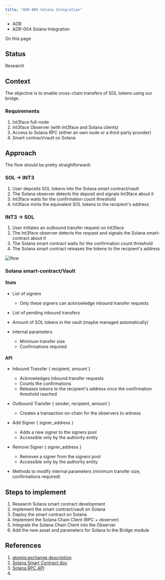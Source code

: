 ```yaml
---
title: "ADR-004 Solana Integration"
---
```


* ADR
* ADR-004 Solana Integration

On this page

## Status[​](#status "Direct link to Status")

Research

## Context[​](#context "Direct link to Context")

The objective is to enable cross-chain transfers of SOL tokens using our bridge.

### Requirements[​](#requirements "Direct link to Requirements")

1. Int3face full-node
2. Int3face Observer (with Int3face and Solana clients)
3. Access to Solana RPC (either an own node or a third-party provider)
4. Smart contract/vault on Solana

## Approach[​](#approach "Direct link to Approach")

The flow should be pretty straightforward:

### SOL -> INT3[​](#sol---int3 "Direct link to SOL -> INT3")

1. User deposits SOL tokens into the Solana smart contract/vault
2. The Solana observer detects the deposit and signals Int3face about it
3. Int3face waits for the confirmation count threshold
4. Int3face mints the equivalent SOL tokens to the recipient's address

### INT3 -> SOL[​](#int3---sol "Direct link to INT3 -> SOL")

1. User initiates an outbound transfer request on Int3face
2. The Int3face observer detects the request and signals the Solana smart-contract about it
3. The Solana smart contract waits for the confirmation count threshold
4. The Solana smart contract releases the tokens to the recipient's address

![flow](./docs/assets/images/adr004_inbound_outbound_flow-a0e53e8d6ee96cda779ff9c127078bde.png)

### Solana smart-contract/Vault[​](#solana-smart-contractvault "Direct link to Solana smart-contract/Vault")

#### State[​](#state "Direct link to State")

* List of signers
  * Only these signers can acknowledge inbound transfer requests

* List of pending inbound transfers

* Amount of SOL tokens in the vault (maybe managed automatically)

* Internal parameters

  * Minimum transfer size
  * Confirmations required

#### API[​](#api "Direct link to API")

* Inbound Transfer \{ recipient, amount }

  * Acknowledges inbound transfer requests
  * Counts the confirmations
  * Releases tokens to the recipient's address once the confirmation threshold reached

* Outbound Transfer \{ sender, recipient, amount }
  * Creates a transaction on-chain for the observers to witness

* Add Signer \{ signer\_address }

  * Adds a new signer to the signers pool
  * Accessible only by the authority entity

* Remove Signer \{ signer\_address }

  * Removes a signer from the signers pool
  * Accessible only by the authority entity

* Methods to modify internal parameters (minimum transfer size, confirmations required)

## Steps to implement[​](#steps-to-implement "Direct link to Steps to implement")

1. Research Solana smart contract development
2. Implement the smart contract/vault on Solana
3. Deploy the smart contract on Solana
4. Implement the Solana Chain Client (RPC + observer)
5. Integrate the Solana Chain Client into the Observer
6. Add the new asset and parameters for Solana to the Bridge module

## References[​](#references "Direct link to References")

1. [atomiq.exchange description](https://docs.atomiq.exchange/)
2. [Solana Smart Contract doc](https://solana.com/docs/core/programs)
3. [Solana RPC API](https://solana.com/docs/rpc)
4.

